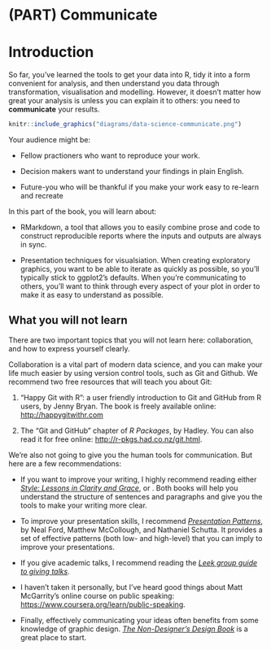 # (PART) Communicate {-}

# Introduction

So far, you've learned the tools to get your data into R, tidy it into a form convenient for analysis, and then understand you data through transformation, visualisation and modelling. However, it doesn't matter how great your analysis is unless you can explain it to others: you need to __communicate__ your results.

```r
knitr::include_graphics("diagrams/data-science-communicate.png")
```

Your audience might be:

* Fellow practioners who want to reproduce your work.

* Decision makers want to understand your findings in plain English.

* Future-you who will be thankful if you make your work easy to re-learn 
  and recreate 

In this part of the book, you will learn about:

* RMarkdown, a tool that allows you to easily combine prose and code to 
  construct reproducible reports where the inputs and outputs are always
  in sync.
  
* Presentation techniques for visualsiation. When creating exploratory graphics,
  you want to be able to iterate as quickly as possible, so you'll typically
  stick to ggplot2's defaults. When you're communicating to others, you'll
  want to think through every aspect of your plot in order to make it as 
  easy to understand as possible.

## What you will not learn

There are two important topics that you will not learn here: collaboration, and how to express yourself clearly. 

Collaboration is a vital part of modern data science, and you can make your life much easier by using version control tools, such as Git and Github. We recommend two free resources that will teach you about Git:

1.  "Happy Git with R": a user friendly introduction to Git and GitHub from 
    R users, by Jenny Bryan. The book is freely available online:
    <http://happygitwithr.com>
    
1.  The "Git and GitHub" chapter of _R Packages_, by Hadley. You can also 
    read it for free online: <http://r-pkgs.had.co.nz/git.html>.

We're also not going to give you the human tools for communication. But here are a few recommendations:

* If you want to improve your writing, I highly recommend reading either 
  [_Style: Lessons in Clarity and Grace_](http://amzn.com/0321898680), or
  [](). Both books will help you understand the structure of sentences and
  paragraphs and give you the tools to make your writing more clear.
  
* To improve your presentation skills, I recommend 
  [_Presentation Patterns_](https://amzn.com/0321820800), by Neal Ford,
  Matthew McCollough, and Nathaniel Schutta. It provides a set of effective
  patterns (both low- and high-level) that you can imply to improve your 
  presentations.
  
* If you give academic talks, I recommend reading the [_Leek group guide
  to giving talks_](https://github.com/jtleek/talkguide).
  
* I haven't taken it personally, but I've heard good things about Matt 
  McGarrity's online course on public speaking: 
  <https://www.coursera.org/learn/public-speaking>.

* Finally, effectively communicating your ideas often benefits from some
  knowledge of graphic design. [_The Non-Designer's Design
  Book_](http://amzn.com/0133966151) is a great place to start.

